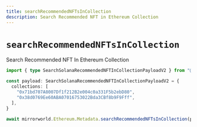 ```yaml
---
title: searchRecommendedNFTsInCollection
description: Search Recommended NFT in Ethereum Collection
---
```


# `searchRecommendedNFTsInCollection`

Search Recommended NFT In Ethereum Collection

```ts
import { type SearchSolanaRecommendedNFTInCollectionPayloadV2 } from "@usemirrorworld/web3.js"

const payload: SearchSolanaRecommendedNFTInCollectionPayloadV2 = {
  collections: [
    "0x71bd707A8007Df1f212B2e004c0a331F5b2ebD80",
    "0x38d0769Ee60ABA07016753022Bda3CBf8b9F9Fff",
  ],
}

await mirrorworld.Ethereum.Metadata.searchRecommendedNFTsInCollection(payload)
```
